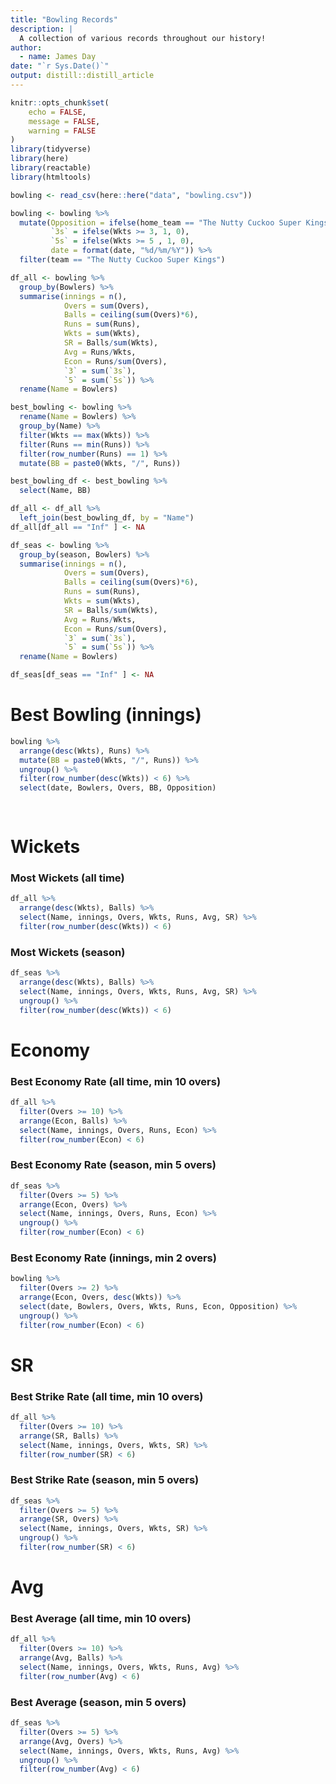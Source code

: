 ```yaml
---
title: "Bowling Records"
description: |
  A collection of various records throughout our history! 
author:
  - name: James Day
date: "`r Sys.Date()`"
output: distill::distill_article
---
```


```r
knitr::opts_chunk$set(
	echo = FALSE,
	message = FALSE,
	warning = FALSE
)
library(tidyverse)
library(here)
library(reactable)
library(htmltools)
```

```r

bowling <- read_csv(here::here("data", "bowling.csv"))
```


```r
bowling <- bowling %>%
  mutate(Opposition = ifelse(home_team == "The Nutty Cuckoo Super Kings", away_team, home_team),
         `3s` = ifelse(Wkts >= 3, 1, 0),
         `5s` = ifelse(Wkts >= 5 , 1, 0),
         date = format(date, "%d/%m/%Y")) %>%
  filter(team == "The Nutty Cuckoo Super Kings")

df_all <- bowling %>%
  group_by(Bowlers) %>%
  summarise(innings = n(),
            Overs = sum(Overs),
            Balls = ceiling(sum(Overs)*6),
            Runs = sum(Runs),
            Wkts = sum(Wkts),
            SR = Balls/sum(Wkts),
            Avg = Runs/Wkts,
            Econ = Runs/sum(Overs),
            `3` = sum(`3s`),
            `5` = sum(`5s`)) %>%
  rename(Name = Bowlers) 

best_bowling <- bowling %>% 
  rename(Name = Bowlers) %>%
  group_by(Name) %>% 
  filter(Wkts == max(Wkts)) %>% 
  filter(Runs == min(Runs)) %>% 
  filter(row_number(Runs) == 1) %>%
  mutate(BB = paste0(Wkts, "/", Runs)) 

best_bowling_df <- best_bowling %>%
  select(Name, BB)

df_all <- df_all %>%
  left_join(best_bowling_df, by = "Name")
df_all[df_all == "Inf" ] <- NA
```

```r
df_seas <- bowling %>%
  group_by(season, Bowlers) %>%
  summarise(innings = n(),
            Overs = sum(Overs),
            Balls = ceiling(sum(Overs)*6),
            Runs = sum(Runs),
            Wkts = sum(Wkts),
            SR = Balls/sum(Wkts),
            Avg = Runs/Wkts,
            Econ = Runs/sum(Overs),
            `3` = sum(`3s`),
            `5` = sum(`5s`)) %>%
  rename(Name = Bowlers) 

df_seas[df_seas == "Inf" ] <- NA
```

# Best Bowling (innings)
```r
bowling %>%
  arrange(desc(Wkts), Runs) %>%
  mutate(BB = paste0(Wkts, "/", Runs)) %>%
  ungroup() %>%
  filter(row_number(desc(Wkts)) < 6) %>%
  select(date, Bowlers, Overs, BB, Opposition)
  
  
```

# Wickets

### Most Wickets (all time)

```r
df_all %>%
  arrange(desc(Wkts), Balls) %>%
  select(Name, innings, Overs, Wkts, Runs, Avg, SR) %>%
  filter(row_number(desc(Wkts)) < 6)

```


### Most Wickets (season)

```r
df_seas %>%
  arrange(desc(Wkts), Balls) %>%
  select(Name, innings, Overs, Wkts, Runs, Avg, SR) %>%
  ungroup() %>%
  filter(row_number(desc(Wkts)) < 6)

```


# Economy
### Best Economy Rate (all time, min 10 overs)

```r
df_all %>%
  filter(Overs >= 10) %>%
  arrange(Econ, Balls) %>%
  select(Name, innings, Overs, Runs, Econ) %>%
  filter(row_number(Econ) < 6)

```

### Best Economy Rate (season, min 5 overs)

```r
df_seas %>%
  filter(Overs >= 5) %>%
  arrange(Econ, Overs) %>%
  select(Name, innings, Overs, Runs, Econ) %>%
  ungroup() %>%
  filter(row_number(Econ) < 6)
```

### Best Economy Rate (innings, min 2 overs)

```r
bowling %>%
  filter(Overs >= 2) %>%
  arrange(Econ, Overs, desc(Wkts)) %>%
  select(date, Bowlers, Overs, Wkts, Runs, Econ, Opposition) %>%
  ungroup() %>%
  filter(row_number(Econ) < 6)

```

# SR
### Best Strike Rate (all time, min 10 overs)

```r
df_all %>%
  filter(Overs >= 10) %>%
  arrange(SR, Balls) %>%
  select(Name, innings, Overs, Wkts, SR) %>%
  filter(row_number(SR) < 6)

```

### Best Strike Rate (season, min 5 overs)

```r
df_seas %>%
  filter(Overs >= 5) %>%
  arrange(SR, Overs) %>%
  select(Name, innings, Overs, Wkts, SR) %>%
  ungroup() %>%
  filter(row_number(SR) < 6)
```

# Avg

### Best Average (all time, min 10 overs)

```r
df_all %>%
  filter(Overs >= 10) %>%
  arrange(Avg, Balls) %>%
  select(Name, innings, Overs, Wkts, Runs, Avg) %>%
  filter(row_number(Avg) < 6)

```

### Best Average (season, min 5 overs)

```r
df_seas %>%
  filter(Overs >= 5) %>%
  arrange(Avg, Overs) %>%
  select(Name, innings, Overs, Wkts, Runs, Avg) %>%
  ungroup() %>%
  filter(row_number(Avg) < 6)
```



